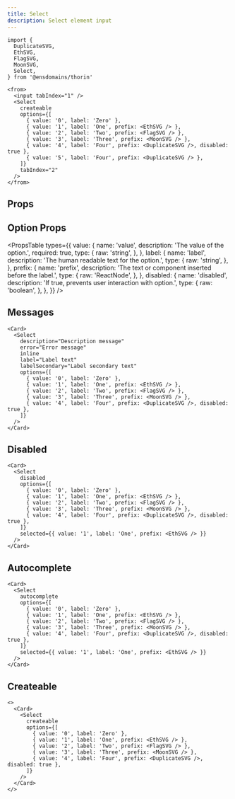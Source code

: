```yaml
---
title: Select
description: Select element input
---
```


```tsx
import {
  DuplicateSVG,
  EthSVG,
  FlagSVG,
  MoonSVG,
  Select,
} from '@ensdomains/thorin'
```

```tsx live=true expand=true minHeight=350px
<from>
  <input tabIndex="1" />
  <Select
    createable
    options={[
      { value: '0', label: 'Zero' },
      { value: '1', label: 'One', prefix: <EthSVG /> },
      { value: '2', label: 'Two', prefix: <FlagSVG /> },
      { value: '3', label: 'Three', prefix: <MoonSVG /> },
      { value: '4', label: 'Four', prefix: <DuplicateSVG />, disabled: true },
      { value: '5', label: 'Four', prefix: <DuplicateSVG /> },
    ]}
    tabIndex="2"
  />
</from>
```

## Props

<PropsTable sourceLink={sourceLink} types={types} />

## Option Props

<PropsTable
  types={{
    value: {
      name: 'value',
      description: 'The value of the option.',
      required: true,
      type: {
        raw: 'string',
      },
    },
    label: {
      name: 'label',
      description: 'The human readable text for the option.',
      type: {
        raw: 'string',
      },
    },
    prefix: {
      name: 'prefix',
      description: 'The text or component inserted before the label.',
      type: {
        raw: 'ReactNode',
      },
    },
    disabled: {
      name: 'disabled',
      description: 'If true, prevents user interaction with option.',
      type: {
        raw: 'boolean',
      },
    },
  }}
/>

## Messages

```tsx live=true expand=true minHeight=350px
<Card>
  <Select
    description="Description message"
    error="Error message"
    inline
    label="Label text"
    labelSecondary="Label secondary text"
    options={[
      { value: '0', label: 'Zero' },
      { value: '1', label: 'One', prefix: <EthSVG /> },
      { value: '2', label: 'Two', prefix: <FlagSVG /> },
      { value: '3', label: 'Three', prefix: <MoonSVG /> },
      { value: '4', label: 'Four', prefix: <DuplicateSVG />, disabled: true },
    ]}
  />
</Card>
```

## Disabled

```tsx live=true expand=true minHeight=350px
<Card>
  <Select
    disabled
    options={[
      { value: '0', label: 'Zero' },
      { value: '1', label: 'One', prefix: <EthSVG /> },
      { value: '2', label: 'Two', prefix: <FlagSVG /> },
      { value: '3', label: 'Three', prefix: <MoonSVG /> },
      { value: '4', label: 'Four', prefix: <DuplicateSVG />, disabled: true },
    ]}
    selected={{ value: '1', label: 'One', prefix: <EthSVG /> }}
  />
</Card>
```

## Autocomplete

```tsx live=true expand=true minHeight=350px
<Card>
  <Select
    autocomplete
    options={[
      { value: '0', label: 'Zero' },
      { value: '1', label: 'One', prefix: <EthSVG /> },
      { value: '2', label: 'Two', prefix: <FlagSVG /> },
      { value: '3', label: 'Three', prefix: <MoonSVG /> },
      { value: '4', label: 'Four', prefix: <DuplicateSVG />, disabled: true },
    ]}
    selected={{ value: '1', label: 'One', prefix: <EthSVG /> }}
  />
</Card>
```

## Createable

```tsx live=true expand=true minHeight=350px
<>
  <Card>
    <Select
      createable
      options={[
        { value: '0', label: 'Zero' },
        { value: '1', label: 'One', prefix: <EthSVG /> },
        { value: '2', label: 'Two', prefix: <FlagSVG /> },
        { value: '3', label: 'Three', prefix: <MoonSVG /> },
        { value: '4', label: 'Four', prefix: <DuplicateSVG />, disabled: true },
      ]}
    />
  </Card>
</>
```
